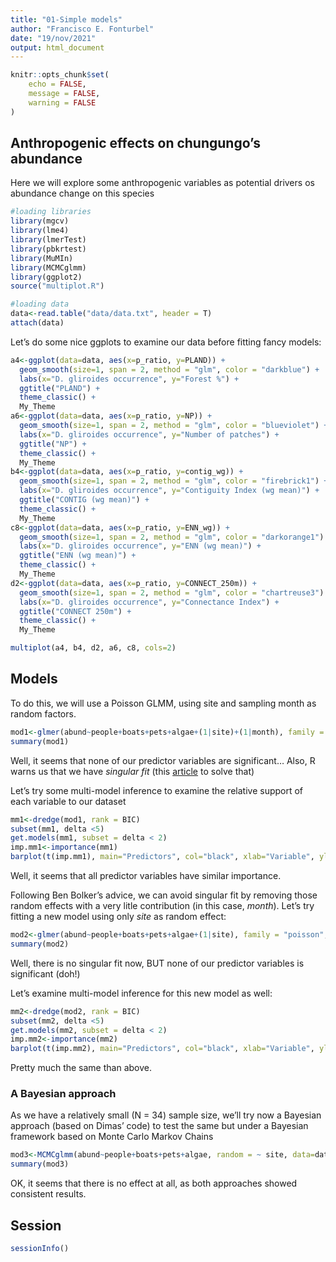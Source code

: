 ```yaml
---
title: "01-Simple models"
author: "Francisco E. Fonturbel"
date: "19/nov/2021"
output: html_document
---
```


```r
knitr::opts_chunk$set(
	echo = FALSE,
	message = FALSE,
	warning = FALSE
)
```

## Anthropogenic effects on chungungo's abundance

Here we will explore some anthropogenic variables as potential drivers os abundance change on this species

```r
#loading libraries
library(mgcv)
library(lme4)
library(lmerTest)
library(pbkrtest)
library(MuMIn)
library(MCMCglmm)
library(ggplot2)
source("multiplot.R")

#loading data
data<-read.table("data/data.txt", header = T)
attach(data)
```

Let's do some nice ggplots to examine our data before fitting fancy models:

```r
a4<-ggplot(data=data, aes(x=p_ratio, y=PLAND)) +
  geom_smooth(size=1, span = 2, method = "glm", color = "darkblue") +
  labs(x="D. gliroides occurrence", y="Forest %") +
  ggtitle("PLAND") +
  theme_classic() +
  My_Theme
a6<-ggplot(data=data, aes(x=p_ratio, y=NP)) +
  geom_smooth(size=1, span = 2, method = "glm", color = "blueviolet") +
  labs(x="D. gliroides occurrence", y="Number of patches") +
  ggtitle("NP") +
  theme_classic() +
  My_Theme
b4<-ggplot(data=data, aes(x=p_ratio, y=contig_wg)) +
  geom_smooth(size=1, span = 2, method = "glm", color = "firebrick1") +
  labs(x="D. gliroides occurrence", y="Contiguity Index (wg mean)") +
  ggtitle("CONTIG (wg mean)") +
  theme_classic() +
  My_Theme
c8<-ggplot(data=data, aes(x=p_ratio, y=ENN_wg)) +
  geom_smooth(size=1, span = 2, method = "glm", color = "darkorange1") +
  labs(x="D. gliroides occurrence", y="ENN (wg mean)") +
  ggtitle("ENN (wg mean)") +
  theme_classic() +
  My_Theme
d2<-ggplot(data=data, aes(x=p_ratio, y=CONNECT_250m)) +
  geom_smooth(size=1, span = 2, method = "glm", color = "chartreuse3") +
  labs(x="D. gliroides occurrence", y="Connectance Index") +
  ggtitle("CONNECT 250m") +
  theme_classic() +
  My_Theme

multiplot(a4, b4, d2, a6, c8, cols=2)
```

## Models

To do this, we will use a Poisson GLMM, using site and sampling month as random factors.

```r
mod1<-glmer(abund~people+boats+pets+algae+(1|site)+(1|month), family = "poisson", na.action = "na.fail")
summary(mod1)
```

Well, it seems that none of our predictor variables are significant... Also, R warns us that we have _singular fit_ (this [article](https://bbolker.github.io/mixedmodels-misc/glmmFAQ.html#singular-models-random-effect-variances-estimated-as-zero-or-correlations-estimated-as---1) to solve that)

Let's try some multi-model inference to examine the relative support of each variable to our dataset

```r
mm1<-dredge(mod1, rank = BIC)
subset(mm1, delta <5)
get.models(mm1, subset = delta < 2)
imp.mm1<-importance(mm1)
barplot(t(imp.mm1), main="Predictors", col="black", xlab="Variable", ylab="Relative support")
```

Well, it seems that all predictor variables have similar importance.

Following Ben Bolker's advice, we can avoid singular fit by removing those random effects with a very litle contribution (in this case, _month_). Let's try fitting a new model using only _site_ as random effect:

```r
mod2<-glmer(abund~people+boats+pets+algae+(1|site), family = "poisson", na.action = "na.fail")
summary(mod2)
```

Well, there is no singular fit now, BUT none of our predictor variables is significant (doh!)

Let's examine multi-model inference for this new model as well:

```r
mm2<-dredge(mod2, rank = BIC)
subset(mm2, delta <5)
get.models(mm2, subset = delta < 2)
imp.mm2<-importance(mm2)
barplot(t(imp.mm2), main="Predictors", col="black", xlab="Variable", ylab="Relative support")
```

Pretty much the same than above.

### A Bayesian approach

As we have a relatively small (N = 34) sample size, we'll try now a Bayesian approach (based on Dimas' code) to test the same but under a Bayesian framework based on Monte Carlo Markov Chains

```r
mod3<-MCMCglmm(abund~people+boats+pets+algae, random = ~ site, data=data, verbose = FALSE)
summary(mod3)
```

OK, it seems that there is no effect at all, as both approaches showed consistent results.

## Session

```r
sessionInfo()
```
